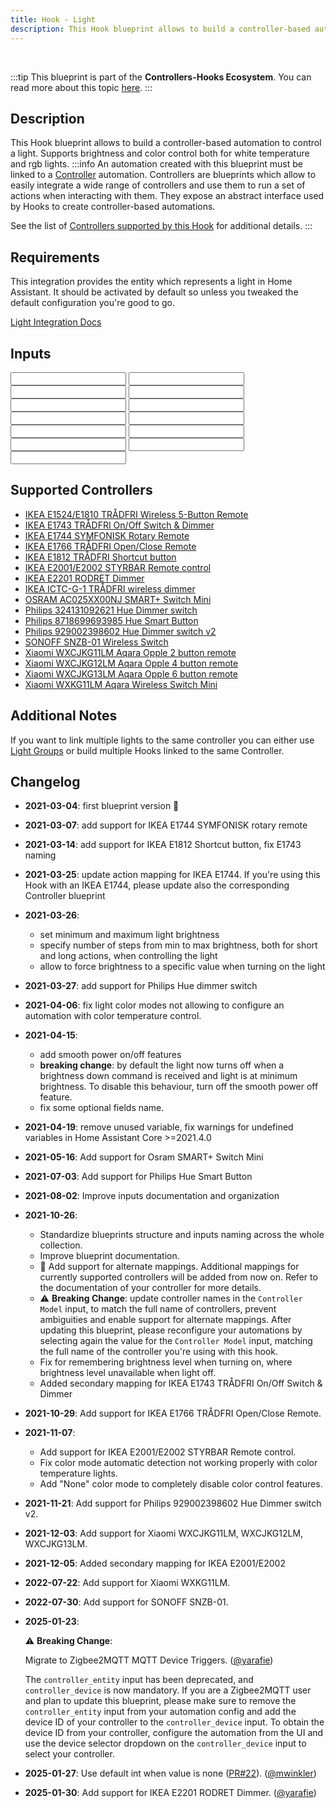 ```yaml
---
title: Hook - Light
description: This Hook blueprint allows to build a controller-based automation to control a light. Supports brightness and color control both for white temperature and rgb lights.
---
```



<ImportCard id='light' category='hooks' />

<br />

:::tip
This blueprint is part of the **Controllers-Hooks Ecosystem**. You can read more about this topic [here](/docs/controllers-hooks-ecosystem).
:::

## Description

This Hook blueprint allows to build a controller-based automation to control a light. Supports brightness and color control both for white temperature and rgb lights.
:::info
An automation created with this blueprint must be linked to a [Controller](/docs/blueprints/controllers) automation. Controllers are blueprints which allow to easily integrate a wide range of controllers and use them to run a set of actions when interacting with them. They expose an abstract interface used by Hooks to create controller-based automations.

See the list of [Controllers supported by this Hook](#supported-controllers) for additional details.
:::

## Requirements

<Requirement id='controller' required/>
<Requirement name='Light Integration' required>

This integration provides the entity which represents a light in Home Assistant. It should be activated by default so unless you tweaked the default configuration you're good to go.

[Light Integration Docs](https://www.home-assistant.io/integrations/light/)

</Requirement>

## Inputs

<Input
  name='Controller Device'
  description='The controller device which will control the Light. Choose a value only if the integration used to connect the controller to Home Assistant exposes it as a Device. This value should match the one specified in the corresponding Controller automation.'
  selector='device'
  required
/>
<Input
  name='Controller model'
  description='The model for the controller used in this automation. Choose a value from the list of supported controllers.'
  selector='select'
  required
/>
<Input
  name='Light'
  description='Light which will be controlled with this automation.'
  selector='entity'
  required
/>
<Input
  name='Light color mode'
  description='Specify how the controller will set the light color. Choose "Color Temperature" and "Hue - Saturation" depending on the features supported by your light. If you are not sure you can select "Auto". "None" will disable color control features.'
  selector='select'
/>
<Input
  name='Light Transition'
  description='Number that represents the time (in milliseconds) the light should take turn on or off, if the light supports it.'
  selector='number'
/>
<Input
  name='Light minimum brightness'
  description='The minimum brightness the light can be set with this automation.'
  selector='number'
/>
<Input
  name='Light maximum brightness'
  description='The maximum brightness the light can be set with this automation.'
  selector='number'
/>
<Input
  name='Light brightness steps - short actions'
  description='Number of steps from min to max brightness when controlling brightness with short actions (eg. button press).'
  selector='number'
/>
<Input
  name='Light brightness steps - long actions'
  description='Number of steps from min to max brightness when controlling brightness with long actions (eg. button hold or controller rotation).'
  selector='number'
/>
<Input
  name='Force brightness value at turn on'
  description='Force brightness to the "On brightness" input value, when the light is being turned on.'
  selector='boolean'
/>
<Input
  name='On brightness'
  description='Brightness value to force when turning on the light'
  selector='number'
/>
<Input
  name='Smooth power on'
  description='Force the light to turn on at minimum brightness when a brightness up command (single or continuous) is triggered and light is off.'
  selector='boolean'
/>
<Input
  name='Smooth power off'
  description='Allow a brightness down command (single or continuous) to turn off the light when at minimum brightness. Disabling this will prevent the light from being turned off by brightness down commands.'
  selector='boolean'
/>

## Supported Controllers

- [IKEA E1524/E1810 TRÅDFRI Wireless 5-Button Remote](/docs/blueprints/controllers/ikea_e1524_e1810)
- [IKEA E1743 TRÅDFRI On/Off Switch & Dimmer](/docs/blueprints/controllers/ikea_e1743)
- [IKEA E1744 SYMFONISK Rotary Remote](/docs/blueprints/controllers/ikea_e1744)
- [IKEA E1766 TRÅDFRI Open/Close Remote](/docs/blueprints/controllers/ikea_e1766)
- [IKEA E1812 TRÅDFRI Shortcut button](/docs/blueprints/controllers/ikea_e1812)
- [IKEA E2001/E2002 STYRBAR Remote control](/docs/blueprints/controllers/ikea_e2001_e2002)
- [IKEA E2201 RODRET Dimmer](/docs/blueprints/controllers/ikea_e2201)
- [IKEA ICTC-G-1 TRÅDFRI wireless dimmer](/docs/blueprints/controllers/ikea_ictc_g_1)
- [OSRAM AC025XX00NJ SMART+ Switch Mini](/docs/blueprints/controllers/osram_ac025xx00nj)
- [Philips 324131092621 Hue Dimmer switch](/docs/blueprints/controllers/philips_324131092621)
- [Philips 8718699693985 Hue Smart Button](/docs/blueprints/controllers/philips_8718699693985)
- [Philips 929002398602 Hue Dimmer switch v2](/docs/blueprints/controllers/philips_929002398602)
- [SONOFF SNZB-01 Wireless Switch](/docs/blueprints/controllers/sonoff_snzb01)
- [Xiaomi WXCJKG11LM Aqara Opple 2 button remote](/docs/blueprints/controllers/xiaomi_wxcjkg11lm)
- [Xiaomi WXCJKG12LM Aqara Opple 4 button remote](/docs/blueprints/controllers/xiaomi_wxcjkg12lm)
- [Xiaomi WXCJKG13LM Aqara Opple 6 button remote](/docs/blueprints/controllers/xiaomi_wxcjkg13lm)
- [Xiaomi WXKG11LM Aqara Wireless Switch Mini](/docs/blueprints/controllers/xiaomi_wxkg11lm)

## Additional Notes

If you want to link multiple lights to the same controller you can either use [Light Groups](https://www.home-assistant.io/integrations/light.group/) or build multiple Hooks linked to the same Controller.

## Changelog

- **2021-03-04**: first blueprint version :tada:
- **2021-03-07**: add support for IKEA E1744 SYMFONISK rotary remote
- **2021-03-14**: add support for IKEA E1812 Shortcut button, fix E1743 naming
- **2021-03-25**: update action mapping for IKEA E1744. If you're using this Hook with an IKEA E1744, please update also the corresponding Controller blueprint
- **2021-03-26**:
  - set minimum and maximum light brightness
  - specify number of steps from min to max brightness, both for short and long actions, when controlling the light
  - allow to force brightness to a specific value when turning on the light
- **2021-03-27**: add support for Philips Hue dimmer switch
- **2021-04-06**: fix light color modes not allowing to configure an automation with color temperature control.
- **2021-04-15**:
  - add smooth power on/off features
  - **breaking change**: by default the light now turns off when a brightness down command is received and light is at minimum brightness. To disable this behaviour, turn off the smooth power off feature.
  - fix some optional fields name.
- **2021-04-19**: remove unused variable, fix warnings for undefined variables in Home Assistant Core >=2021.4.0
- **2021-05-16**: Add support for Osram SMART+ Switch Mini
- **2021-07-03**: Add support for Philips Hue Smart Button
- **2021-08-02**: Improve inputs documentation and organization
- **2021-10-26**:
  - Standardize blueprints structure and inputs naming across the whole collection.
  - Improve blueprint documentation.
  - :tada: Add support for alternate mappings. Additional mappings for currently supported controllers will be added from now on. Refer to the documentation of your controller for more details.
  - :warning: **Breaking Change**: update controller names in the `Controller Model` input, to match the full name of controllers, prevent ambiguities and enable support for alternate mappings. After updating this blueprint, please reconfigure your automations by selecting again the value for the `Controller Model` input, matching the full name of the controller you're using with this hook.
  - Fix for remembering brightness level when turning on, where brightness level unavailable when light off.
  - Added secondary mapping for IKEA E1743 TRÅDFRI On/Off Switch & Dimmer
- **2021-10-29**: Add support for IKEA E1766 TRÅDFRI Open/Close Remote.
- **2021-11-07**:
  - Add support for IKEA E2001/E2002 STYRBAR Remote control.
  - Fix color mode automatic detection not working properly with color temperature lights.
  - Add "None" color mode to completely disable color control features.
- **2021-11-21**: Add support for Philips 929002398602 Hue Dimmer switch v2.
- **2021-12-03**: Add support for Xiaomi WXCJKG11LM, WXCJKG12LM, WXCJKG13LM.
- **2021-12-05**: Added secondary mapping for IKEA E2001/E2002
- **2022-07-22**: Add support for Xiaomi WXKG11LM.
- **2022-07-30**: Add support for SONOFF SNZB-01.
- **2025-01-23**:

  :warning: **Breaking Change**:

  Migrate to Zigbee2MQTT MQTT Device Triggers. ([@yarafie](https://github.com/yarafie))

  The `controller_entity` input has been deprecated, and `controller_device` is now mandatory.
  If you are a Zigbee2MQTT user and plan to update this blueprint, please make sure to remove the `controller_entity` input from your automation config and add the device ID of your controller to the `controller_device` input.
  To obtain the device ID from your controller, configure the automation from the UI and use the device selector dropdown on the `controller_device` input to select your controller.

- **2025-01-27**: Use default int when value is none ([PR#22](https://github.com/EPMatt/awesome-ha-blueprints/pull/22)). ([@mwinkler](https://github.com/mwinkler))
- **2025-01-30**: Add support for IKEA E2201 RODRET Dimmer. ([@yarafie](https://github.com/yarafie))
